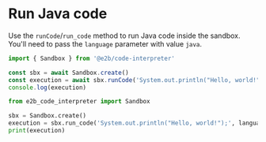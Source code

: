 # Run Java code
Use the `runCode`/`run_code` method to run Java code inside the sandbox.
You'll need to pass the `language` parameter with value `java`.
<CodeGroup>
```js
import { Sandbox } from '@e2b/code-interpreter'

const sbx = await Sandbox.create()
const execution = await sbx.runCode('System.out.println("Hello, world!");', { language: 'java' })
console.log(execution)
```
```python
from e2b_code_interpreter import Sandbox

sbx = Sandbox.create()
execution = sbx.run_code('System.out.println("Hello, world!");', language="java")
print(execution)
```
</CodeGroup>